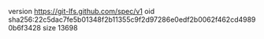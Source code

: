 version https://git-lfs.github.com/spec/v1
oid sha256:22c5dac7fe5b01348f2b11355c9f2d97286e0edf2b0062f462cd49890b6f3428
size 13698

